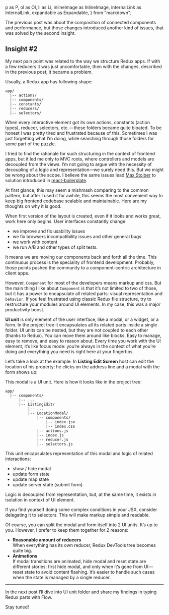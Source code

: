 <!-- A Year of development with Redux. Part II -->

  p as P,
  ol as Ol,
  li as Li,
  inlineImage as InlineImage,
  internalLink as InternalLink,
  expandable as Expandable,
} from "markdown";


<P>
  The <InternalLink path="/blog/year-of-development-with-redux-part-1">previous post</InternalLink> was about the composition of connected components and performance, but those changes introduced another kind of issues, that was solved by the second insight.
</P>

## Insight #2
My next pain point was related to the way we structure Redux apps. If with a few reducers it was just uncomfortable, then with the changes, described in the previous post, it became a problem.

Usually, a Redux app has following shape:

```
app/
  |-- actions/
  |-- components/
  |-- constants/
  |-- reducers/
  |-- selectors/
```

When every interactive element got its own actions, constants (action types), reducer, selectors, etc. — these folders became quite bloated. To be honest I was pretty tired and frustrated because of this. Sometimes I was just forgetting what I’m doing, while searching through those folders for some part of the puzzle.

I tried to find the rationale for such structuring in the context of frontend apps, but it led me only to MVC roots, where controllers and models are decoupled from the views. I’m not going to argue with the necessity of decoupling of a logic and representation—we surely need this. But we might be wrong about the scope. I believe the same issues lead [Max Stoiber](https://medium.com/@mxstbr) to solution introduced in [react-boilerplate](https://github.com/mxstbr/react-boilerplate/).

At first glance, this may seem a mishmash comparing to the common pattern, but after I used it for awhile, this seems the most convenient way to keep big frontend codebase scalable and maintainable. Here are my thoughts on why it is good.

When first version of the layout is created, even if it looks and works great, work here only begins. User interfaces constantly change:
- we improve and fix usability issues
- we fix browsers incompatibility issues and other general bugs
- we work with content
- we run A/B and other types of split tests.

It means we are moving our components back and forth all the time. This continuous process is the speciality of frontend development. Probably, those points pushed the community to a component-centric architecture in client apps.

However, `Component` for most of the developers means markup and css. But the main thing I like about `Component` is that it’s not limited
to two of those, but it has a power to encapsulate all related parts: visual representation and `behavior`. If you feel frustrated using classic Redux file structure, try to restructure your modules around UI elements. In my case, this was a major productivity boost.

<InlineImage
  src={uiUnitImage}
  placement="fill"
  caption="UI Unit"
/>

**UI unit** is only element of the user interface, like a modal, or a widget, or a form. In the project tree it encapsulates all its related parts inside a single folder. UI units can be nested, but they are not coupled to each other (thanks to Redux). You can move them around like blocks. Easy to manage, easy to remove, and easy to reason about. Every time you work with the UI element, it’s like focus mode: you’re always in the context of what you’re doing and everything you need is right here at your fingertips.

Let’s take a look at the example. In **Listing Edit Screen** host can edit the location of his property: he clicks on the address line and a modal with the form shows up:

<InlineImage
  src={formImage}
  placement="fill"
  caption="Location form"
/>

This modal is a UI unit. Here is how it looks like in the project tree:

```
app/
  |-- components/
      |-- ...
      |-- ListingEdit/
          |-- ...
          |-- LocationModal/
              |-- components/
                  |-- index.jsx
                  |-- index.css
              |-- actions.js
              |-- index.js
              |-- reducer.js
              |-- selectors.js
```

This unit encapsulates representation of this modal and logic of related interactions:
- show / hide modal
- update form state
- update map state
- update server state (submit form).

Logic is decoupled from representation, but, at the same time, it exists in isolation in context of UI element.

<Expandable label="Tip: Minimize amount of logic in your markup">
  <P>
    If you find yourself doing some complex conditions in your JSX, consider delegating it to selectors. This will make markup simple and readable.
  </P>
</Expandable>

Of course, you can split the modal and form itself into 2 UI units. It’s up to you. However, I prefer to keep them together for 2 reasons:

- **Reasonable amount of reducers**
  <br />
  When everything has its own reducer, Redux DevTools tree becomes quite big.
- **Animations**
  <br />
  If modal transitions are animated, hide modal and reset state are different stories: first hide modal, and only when it’s gone from UI — reset state to avoid content flashing. It’s easier to handle such cases when the state is managed by a single reducer.

---

In the <InternalLink path="/blog/year-of-development-with-redux-part-3">next post</InternalLink> I’ll dive into UI unit folder and share my findings in typing Redux parts with Flow.

Stay tuned!
